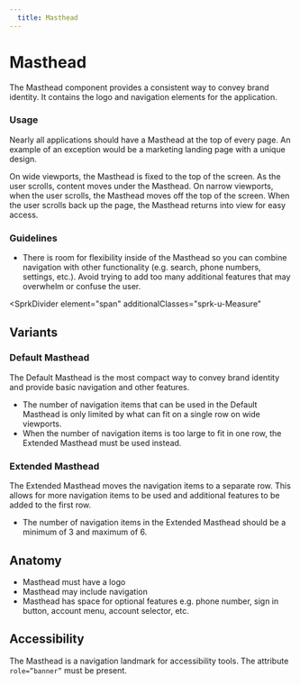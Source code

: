 ```yaml
---
  title: Masthead
---
```


# Masthead

The Masthead component provides a consistent
way to convey brand identity. It contains the
logo and navigation elements for the application. 

<ComponentPreview
  componentName="masthead--default-story"
  hasReact
  hasAngular
  hasHTML
  minHeight="20rem"
  maxWidth="100%"
/>

### Usage

Nearly all applications should have a Masthead
at the top of every page. An example of an
exception would be a marketing landing page
with a unique design.  

On wide viewports, the Masthead is fixed to the
top of the screen. As the user scrolls, content
moves under the Masthead. On narrow viewports,
when the user scrolls, the Masthead moves off
the top of the screen. When the user scrolls back
up the page, the Masthead returns into view
for easy access. 

### Guidelines

- There is room for flexibility inside of
the Masthead so you can combine navigation
with other functionality (e.g. search, phone
numbers, settings, etc.). Avoid trying to
add too many additional features that may
overwhelm or confuse the user.

<SprkDivider
 element="span"
 additionalClasses="sprk-u-Measure"
></SprkDivider>

## Variants

### Default Masthead

The Default Masthead is the most compact
way to convey brand identity and provide
basic navigation and other features.  
- The number of navigation items that
can be used in the Default Masthead is
only limited by what can fit on a single
row on wide viewports.
- When the number of navigation items is
too large to fit in one row, the Extended
Masthead must be used instead. 

<ComponentPreview
  componentName="masthead--default-masthead"
  hasReact
  hasAngular
  hasHTML
  minHeight="20rem"
  maxWidth="100%"
/>

### Extended Masthead

The Extended Masthead moves the navigation
items to a separate row. This allows for
more navigation items to be used and
additional features to be added to the first row.  
- The number of navigation items in the Extended
Masthead should be a minimum of 3 and maximum of 6.

<ComponentPreview
  componentName="masthead--extended"
  hasReact
  hasAngular
  hasHTML
  maxWidth="100%"
  minHeight="20rem"
/>

## Anatomy

- Masthead must have a logo
- Masthead may include navigation
- Masthead has space for optional features
e.g. phone number, sign in button, account menu,
account selector, etc. 

## Accessibility

The Masthead is a navigation landmark for accessibility
tools. The attribute `role=”banner”` must be present. 